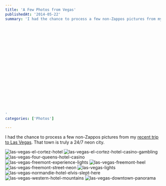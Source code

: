 ```yaml
---
title: 'A Few Photos from Vegas'
publishedAt: '2014-05-22'
summary: 'I had the chance to process a few non-Zappos pictures from my recent trip to Las Vegas. That town is truly a 24/7 neon city.





















'
categories: ['Photos']

---
```


I had the chance to process a few non-Zappos pictures from my [recent trip to Las Vegas](https://ericdodds.com/a-visit-to-zappos/). That town is truly a 24/7 neon city.

<Image src="/images/blog/a-few-photos-from-vegas/las-vegas-el-cortez-hotel-800x533.jpg" alt="las-vegas-el-cortez-hotel" width={800} height={600} />

<Image src="/images/blog/a-few-photos-from-vegas/las-vegas-el-cortez-hotel-casino-gambling-533x800.jpg" alt="las-vegas-el-cortez-hotel-casino-gambling" width={800} height={600} />

<Image src="/images/blog/a-few-photos-from-vegas/las-vegas-four-queens-hotel-casino-800x533.jpg" alt="las-vegas-four-queens-hotel-casino" width={800} height={600} />

<Image src="/images/blog/a-few-photos-from-vegas/las-vegas-freemont-experience-lights-800x533.jpg" alt="las-vegas-freemont-experience-lights" width={800} height={600} />

<Image src="/images/blog/a-few-photos-from-vegas/las-vegas-freemont-heel-800x533.jpg" alt="las-vegas-freemont-heel" width={800} height={600} />

<Image src="/images/blog/a-few-photos-from-vegas/las-vegas-freemont-street-neon-800x533.jpg" alt="las-vegas-freemont-street-neon" width={800} height={600} />

<Image src="/images/blog/a-few-photos-from-vegas/las-vegas-lights-800x533.jpg" alt="las-vegas-lights" width={800} height={600} />

<Image src="/images/blog/a-few-photos-from-vegas/las-vegas-normandie-hotel-elvis-slept-here-800x533.jpg" alt="las-vegas-normandie-hotel-elvis-slept-here" width={800} height={600} />

<Image src="/images/blog/a-few-photos-from-vegas/las-vegas-western-hotel-mountains-800x533.jpg" alt="las-vegas-western-hotel-mountains" width={800} height={600} />

<Image src="/images/blog/a-few-photos-from-vegas/las-vegas-downtown-panorama1-800x221.jpg" alt="las-vegas-downtown-panorama" width={800} height={600} />
